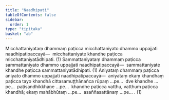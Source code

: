 ```yaml
---
title: "Naadhipati"
tableOfContents: false
sidebar:
  order: 1
type: "tipitaka"
basket: "ab"
---
```



<DynamicBreadcrumb />

<Division number="9">

<Paragraph number="2277">
Micchattaniyataṃ dhammaṃ paṭicca micchattaniyato dhammo uppajjati naadhipatipaccayā—  micchattaniyate khandhe paṭicca micchattaniyatādhipati. (1)
</Paragraph>

<Paragraph number="2278">
Sammattaniyataṃ dhammaṃ paṭicca sammattaniyato dhammo uppajjati naadhipatipaccayā—  sammattaniyate khandhe paṭicca sammattaniyatādhipati. (1)
</Paragraph>

<Paragraph number="2279">
Aniyataṃ dhammaṃ paṭicca aniyato dhammo uppajjati naadhipatipaccayā—  aniyataṃ ekaṃ khandhaṃ paṭicca tayo khandhā cittasamuṭṭhānañca rūpaṃ …pe…  dve khandhe …pe…  paṭisandhikkhaṇe …pe…  khandhe paṭicca vatthu, vatthuṃ paṭicca khandhā; ekaṃ mahābhūtaṃ …pe…  asaññasattānaṃ …pe… . (1)
</Paragraph>
</Division>